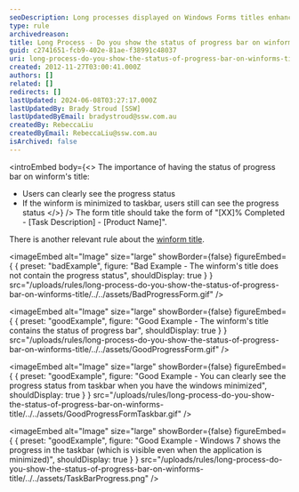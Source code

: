 ```yaml
---
seoDescription: Long processes displayed on Windows Forms titles enhance user experience by providing clear progress updates and taskbar visibility even when minimized.
type: rule
archivedreason:
title: Long Process - Do you show the status of progress bar on winform's title?
guid: c2741651-fcb9-402e-81ae-f38991c48037
uri: long-process-do-you-show-the-status-of-progress-bar-on-winforms-title
created: 2012-11-27T03:00:41.000Z
authors: []
related: []
redirects: []
lastUpdated: 2024-06-08T03:27:17.000Z
lastUpdatedBy: Brady Stroud [SSW]
lastUpdatedByEmail: bradystroud@ssw.com.au
createdBy: RebeccaLiu
createdByEmail: RebeccaLiu@ssw.com.au
isArchived: false
---
```


<introEmbed
  body={<>
The importance of having the status of progress bar on winform's title:

- Users can clearly see the progress status
- If the winform is minimized to taskbar, users still can see the progress status
  </>}
/>
The form title should take the form of "[XX]% Completed - [Task Description] - [Product Name]".

There is another relevant rule about the [winform title](/title-bar-do-you-put-the-current-document-project-name-as-the-first-word-of-your-title-bar).

<imageEmbed
  alt="Image"
  size="large"
  showBorder={false}
  figureEmbed={ {
    preset: "badExample",
    figure: "Bad Example - The winform's title does not contain the progress status",
    shouldDisplay: true
  } }
  src="/uploads/rules/long-process-do-you-show-the-status-of-progress-bar-on-winforms-title/../../assets/BadProgressForm.gif"
/>

<imageEmbed
  alt="Image"
  size="large"
  showBorder={false}
  figureEmbed={ {
    preset: "goodExample",
    figure: "Good Example - The winform's title contains the status of progress bar",
    shouldDisplay: true
  } }
  src="/uploads/rules/long-process-do-you-show-the-status-of-progress-bar-on-winforms-title/../../assets/GoodProgressForm.gif"
/>

<imageEmbed
  alt="Image"
  size="large"
  showBorder={false}
  figureEmbed={ {
    preset: "goodExample",
    figure: "Good Example - You can clearly see the progress status from taskbar when you have the windows minimized",
    shouldDisplay: true
  } }
  src="/uploads/rules/long-process-do-you-show-the-status-of-progress-bar-on-winforms-title/../../assets/GoodProgressFormTaskbar.gif"
/>

<imageEmbed
  alt="Image"
  size="large"
  showBorder={false}
  figureEmbed={ {
    preset: "goodExample",
    figure: "Good Example - Windows 7 shows the progress in the taskbar (which is visible even when the application is minimized)",
    shouldDisplay: true
  } }
  src="/uploads/rules/long-process-do-you-show-the-status-of-progress-bar-on-winforms-title/../../assets/TaskBarProgress.png"
/>
